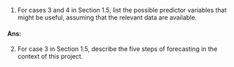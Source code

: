 1. For cases 3 and 4 in Section 1.5, list the possible predictor variables that might be useful, assuming that the relevant data are available.

#### Ans: 

2. For case 3 in Section 1.5, describe the five steps of forecasting in the context of this project.
